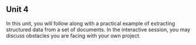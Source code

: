 ## Unit 4 {.unnumbered}

In this unit, you will follow along with a practical example of extracting structured data from a set of documents. In the interactive session, you may discuss obstacles you are facing with your own project.

